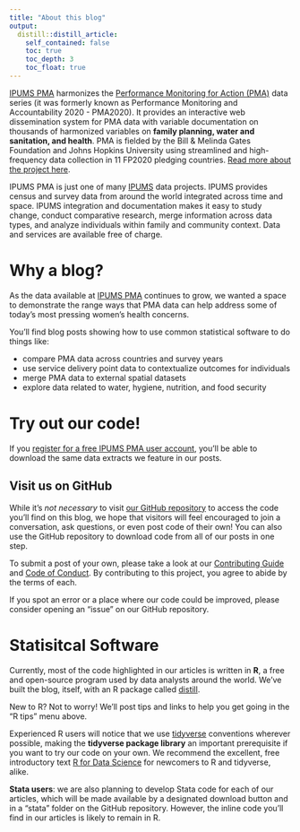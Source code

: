 ```yaml
---
title: "About this blog"
output:
  distill::distill_article:
    self_contained: false
    toc: true
    toc_depth: 3
    toc_float: true
---
```


[IPUMS PMA](https://pma.ipums.org) harmonizes the [Performance Monitoring for Action (PMA)](https://www.pmadata.org/) data series (it was formerly known as Performance Monitoring and Accountability 2020 - PMA2020). It provides an interactive web dissemination system for PMA data with variable documentation on thousands of harmonized variables on **family planning, water and sanitation, and health**. PMA is fielded by the Bill & Melinda Gates Foundation and Johns Hopkins University using streamlined and high-frequency data collection in 11 FP2020 pledging countries. [Read more about the project here](https://pma.ipums.org/pma/about.shtml).

IPUMS PMA is just one of many [IPUMS](https://ipums.org/) data projects. IPUMS provides census and survey data from around the world integrated across time and space. IPUMS integration and documentation makes it easy to study change, conduct comparative research, merge information across data types, and analyze individuals within family and community context. Data and services are available free of charge.

# Why a blog?

As the data available at [IPUMS PMA](https://pma.ipums.org) continues to grow, we wanted a space to demonstrate the range ways that PMA data can help address some of today's most pressing women's health concerns. 

You'll find blog posts showing how to use common statistical software to do things like: 

  * compare PMA data across countries and survey years
  * use service delivery point data to contextualize outcomes for individuals
  * merge PMA data to external spatial datasets 
  * explore data related to water, hygiene, nutrition, and food security

# Try out our code!

If you [register for a free IPUMS PMA user account](https://pma.ipums.org/pma/register.shtml), you'll be able to download the same data extracts we feature in our posts.

## Visit us on GitHub 

While it's *not necessary* to visit [our GitHub repository](https://github.com/ipums/pma-data-hub) to access the code you'll find on this blog, we hope that visitors will feel encouraged to join a conversation, ask questions, or even post code of their own! You can also use the GitHub repository to download code from all of our posts in one step.

To submit a post of your own, please take a look at our [Contributing Guide](CONTRIBUTING.html) and [Code of Conduct](CODE_OF_CONDUCT.html). By contributing to this project, you agree to abide by the terms of each.

If you spot an error or a place where our code could be improved, please consider opening an "issue" on our GitHub repository.

# Statisitcal Software

Currently, most of the code highlighted in our articles is written in **R**, a free and open-source program used by data analysts around the world. We've built the blog, itself, with an R package called [distill](https://rstudio.github.io/distill/). 

<aside>
New to R? Not to worry! We'll post tips and links to help you get going in the "R tips" menu above.
</aside>

Experienced R users will notice that we use [tidyverse](https://tidyverse.tidyverse.org/) conventions wherever possible, making the **tidyverse package library** an important prerequisite if you want to try our code on your own. We recommend the excellent, free introductory text [R for Data Science](https://r4ds.had.co.nz/index.html) for newcomers to R and tidyverse, alike. 

**Stata users**: we are also planning to develop Stata code for each of our articles, which will be made available by a designated download button and in a "stata" folder on the GitHub repository. However, the inline code you'll find in our articles is likely to remain in R.
